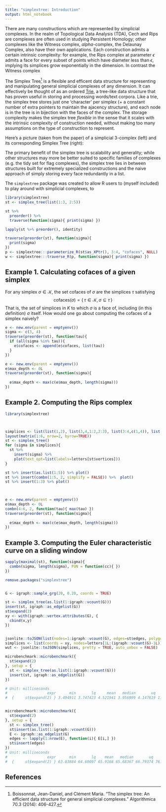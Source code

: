 ```yaml
---
title: "simplextree: Introduction"
output: html_notebook
---
```


There are many constructions which are represented by simplicial complexes. In the realm of Topological Data Analysis (TDA), Cech and Rips are complexes are often used in studying Persistent Homology; other complexes like the Witness complex, $alpha$-complex, the Delaunay Complex, also have their own applications. Each construction admits a certain intrinsic complexity: for example, the Rips complex at parameter $\epsilon$ admits a face for every subset of points which have diameter less than $\epsilon$, implying its simplices grow exponentially in the dimension. In contrast the Witness complex 

The Simplex Tree[^1] is a flexible and efficent data structure for representing and manipulating general simplicial complexes of any dimension. It can effectively be thought of as an ordered [Trie](https://en.wikipedia.org/wiki/Trie), a tree-like data structure that has proven useful in storing and processing words/text corpora. Like a trie, the simplex tree stores just one 'character' per simplex (+ a constant number of extra pointers to maintain the ajacency structure), and each node is in the tree is in bijection with the faces of the complex. The storage complexity makes the simplex tree *flexible* in the sense that it scales with the intrinsic complexity of construction needed, without making too many assumptions on the type of construction to represent. 

Here's a picture (taken from the paper) of a simplicial 3-complex (left) and its corresponding Simplex Tree (right):

The primary benefit of the simplex tree is scalability and generality; while other structures may more be better suited to specific families of complexes (e.g. the tidy set for flag complexes), the simplex tree lies in between structures built for extremely specialized constructions and the naive approach of simply storing every face redundantly in a list.  

The `simplextree` package was created to allow R users to (myself included) to play around with simplicial complexes, to 
```r
library(simplextree)
st <- simplex_tree(list(1:3, 2:5))

st %>% 
  preorder() %>% 
  traverse(function(sigma){ print(sigma) })

lapply(st %>% preorder(), identity)

traverse(preorder(st), function(sigma){ 
  print(sigma) 
})
p <- simplextree:::parameterize_R(st$as_XPtr(), 3:4, "cofaces", NULL)
w <- simplextree:::traverse_R(p, function(sigma){ print(sigma) })
```

## Example 1. Calculating cofaces of a given simplex
For any simplex $\sigma \in \mathcal{K}$, the set cofaces of $\sigma$ are the simplices $\tau$ satisfying 
$$ \text{cofaces}(\sigma) = \{ \, \tau \in \mathcal{K}, \, \sigma \subseteq \tau \, \}$$
That is, the set of simplices in $K$ to which $\sigma$ is a face of, including (in this definition) $\sigma$ itself. How would one go about computing the cofaces of a simplex naively?  
```r
e <- new.env(parent = emptyenv())
sigma <- c(3, 4)
traverse(preorder(st), function(tau){ 
  if (all(sigma %in% tau)){
    e$cofaces <- append(e$cofaces, list(tau))
  }
})
```


```r
e <- new.env(parent = emptyenv())
e$max_depth <- 0L
traverse(preorder(st), function(sigma){ 
  
  e$max_depth <- max(c(e$max_depth, length(sigma)))
})


```


## Example 2. Computing the Rips complex 


```r

library(simplextree)



simplices <- list(list(1,2), list(3,4,1:2,2:3), list(3:4,c(1,4)), list(c(1,3)), list(1:3), list(c(1,3,4)))
layout(matrix(1:6, nrow=2, byrow=TRUE))
st <- simplex_tree()
for (sigma in simplices){
  st %>% 
    insert(sigma) %>% 
    plot(text_opt=list(labels=letters[st$vertices]))
}

st %>% insert(as.list(1:5)) %>% plot()
st %>% insert(combn(1:5, 2, simplify = FALSE)) %>%  plot() 
st %>% insert(1:3) %>% plot()
  


e <- new.env(parent = emptyenv())
e$max_depth <- 0L
combn(4:6, 2, function(tau){ max(tau) })
traverse(preorder(st), function(sigma){ 
  
  e$max_depth <- max(c(e$max_depth, length(sigma)))
})
```

## Example 3. Computing the Euler characteristic curve on a sliding window

```r
sapply(maximal(st), function(sigma){ 
  combn(sigma, length(sigma), FUN = function(cc){ })
})
```

```r
remove.packages("simplextree")


G <- igraph::sample_grg(20, 0.20, coords = TRUE)

st <- simplex_tree(as.list(1:igraph::vcount(G)))
insert(st, igraph::as_edgelist(G))
st$expand(2)
xy <- with(igraph::vertex.attributes(G), {
  cbind(x,y)
})


jsonlite::toJSON(list(nodes=1:igraph::vcount(G), edges=st$edges, polygons=list(st$triangles)))
simplices <- list(coords = xy, nodes=letters[1L:(igraph::vcount(G)-1L)], edges=st$edges-1L, polygons=list(st$triangles-1L, st$quads-1L))
wut <- jsonlite::toJSON(simplices, pretty = TRUE, auto_unbox = FALSE)

microbenchmark::microbenchmark({
  st$expand(2)
}, setup = {
  st <- simplex_tree(as.list(1:igraph::vcount(G)))
  insert(st, igraph::as_edgelist(G))
})

# Unit: milliseconds
#                  expr      min       lq     mean   median       uq      max neval
#  {     st$expand(2) } 3.494911 3.747423 4.521941 3.956999 4.147819 11.60263   100


microbenchmark::microbenchmark({
  st$expand(2)
}, setup = {
  st <- simplex_tree()
  st$insert(as.list(1:igraph::vcount(G)))
  E <- igraph::as_edgelist(G)
  edges <- lapply(1:nrow(E), function(i){ E[i,] })
  st$insert(edges)
})
# Unit: milliseconds
#                  expr      min       lq    mean   median       uq      max neval
#  {     st$expand(2) } 63.03884 64.60097 65.9168 65.68367 66.79374 76.15908   100
```


## References 
[^1]: Boissonnat, Jean-Daniel, and Clément Maria. "The simplex tree: An efficient data structure for general simplicial complexes." Algorithmica 70.3 (2014): 406-427.